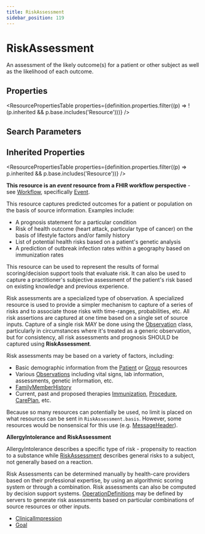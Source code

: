 ```yaml
---
title: RiskAssessment
sidebar_position: 119
---
```



# RiskAssessment

An assessment of the likely outcome(s) for a patient or other subject as well as the likelihood of each outcome.

<Tabs queryString="section">
  <TabItem value="schema" label="Schema" default>

## Properties

<ResourcePropertiesTable
  properties={definition.properties.filter((p) => !(p.inherited && p.base.includes('Resource')))}
/>

## Search Parameters

<SearchParamsTable searchParams={definition.searchParameters} />

## Inherited Properties

<ResourcePropertiesTable properties={definition.properties.filter((p) => p.inherited && p.base.includes('Resource'))} />

  </TabItem>
<TabItem value="usage" label="Usage">
<div> <a name="scope"></a>  <p><strong>This resource is an <em>event</em> resource from a FHIR workflow perspective</strong> - see <a href="https://www.hl7.org/fhir/workflow.html">Workflow</a>, specifically <a href="https://www.hl7.org/fhir/workflow.html#event">Event</a>.</p>  <p> This resource captures predicted outcomes for a patient or population on the basis of source information.  Examples include: </p> <ul>   <li>A prognosis statement for a particular condition</li>   <li>Risk of health outcome (heart attack, particular type of cancer) on the basis of lifestyle factors and/or family history</li>   <li>List of potential health risks based on a patient's genetic analysis</li>   <li>A prediction of outbreak infection rates within a geography based on immunization rates</li> </ul> <p> This resource can be used to represent the results of formal scoring/decision support tools that evaluate risk.  It can also be used to capture a practitioner's subjective assessment of the patient's risk based on existing knowledge and previous experience. </p> </div>
</TabItem>
<TabItem value="relationships" label="Relationships">
<div> <a name="bnr"></a>  <p> Risk assessments are a specialized type of observation.  A specialized resource is used to provide a simpler mechanism to capture of a series of risks and to associate those risks with time-ranges, probabilities, etc.  All risk assertions are captured at one time based on a single set of source inputs.  Capture of a single risk MAY be done using the <a href="/docs/api/fhir/resources/observation">Observation</a> class, particularly in circumstances where it's treated as a generic observation, but for consistency, all risk assessments and prognosis SHOULD be captured using <b>RiskAssessment</b>. </p> <p> Risk assessments may be based on a variety of factors, including: </p> <ul> <li>Basic demographic information from the <a href="/docs/api/fhir/resources/patient">Patient</a> or <a href="/docs/api/fhir/resources/group">Group</a> resources</li> <li>Various <a href="/docs/api/fhir/resources/observation">Observations</a> including vital signs, lab information, assessments, genetic information, etc.</li> <li><a href="/docs/api/fhir/resources/familymemberhistory">FamilyMemberHistory</a></li> <li>Current, past and proposed therapies <a href="/docs/api/fhir/resources/immunization">Immunization</a>, <a href="/docs/api/fhir/resources/procedure">Procedure</a>, <a href="/docs/api/fhir/resources/careplan">CarePlan</a>, etc.</li> </ul> <p> Because so many resources can potentially be used, no limit is placed on what resources can be sent in <code>RiskAssessment.basis</code>.  However, some resources would be nonsensical for this use (e.g. <a href="/docs/api/fhir/resources/messageheader">MessageHeader</a>). </p>  <p> <b>AllergyIntolerance and <Link to="/docs/api/fhir/resources/riskassessment">RiskAssessment</Link></b></p> <p> <Link to="/docs/api/fhir/resources/allergyintolerance">AllergyIntolerance</Link> describes a specific type of risk - propensity to reaction to a substance while <a href="/docs/api/fhir/resources/riskassessment">RiskAssessment</a> describes  general risks to a subject, not generally based on a reaction. </p>  </div>
</TabItem>
<TabItem value="backgroundAndContext" label="Background and Context">
<div> <a name="bnc"></a>  <p> Risk Assessments can be determined manually by health-care providers based on their professional expertise, by using an algorithmic scoring system or through a combination.  Risk assessments can also be computed by decision support systems.  <a href="/docs/api/fhir/resources/operationdefinition">OperationDefinitions</a> may be defined by servers to generate risk assessments based on particular combinations of source resources or other inputs. </p> </div>
</TabItem>
<TabItem value="referencedBy" label="Referenced By">
<ul><li><a href="/docs/api/fhir/resources/clinicalimpression">ClinicalImpression</a></li>
<li><a href="/docs/api/fhir/resources/goal">Goal</a></li></ul>
</TabItem>
</Tabs>
